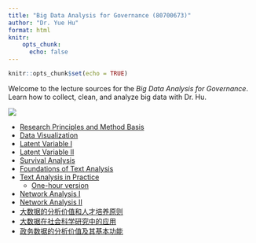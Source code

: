 ```yaml
---
title: "Big Data Analysis for Governance (80700673)"
author: "Dr. Yue Hu"
format: html
knitr: 
    opts_chunk: 
      echo: false
---
```


```r
knitr::opts_chunk$set(echo = TRUE)
```


Welcome to the lecture sources for the *Big Data Analysis for Governance*. Learn how to collect, clean, and analyze big data with Dr. Hu.


![](https://drhuyue.site:10002/sammo3182/figure/goodluck.gif){fig-align="center"}

- [Research Principles and Method Basis](/slides_gh/slides/courses/governmentalBigData/01_statsReview.html)
- [Data Visualization](/slides_gh/slides/courses/governmentalBigData/02_dataVisualization.html)
- [Latent Variable I](/slides_gh/slides/courses/governmentalBigData/03_latentVariableI.html)
- [Latent Variable II](/slides_gh/slides/courses/governmentalBigData/04_latentVariableII.html)
- [Survival Analysis](/slides_gh/slides/courses/governmentalBigData/05_survival.html)
- [Foundations of Text Analysis](/slides_gh/slides/courses/governmentalBigData/06_textAnalysis.html)
- [Text Analysis in Practice](/slides_gh/slides/courses/governmentalBigData/07_textAnalysisII.html)
    - [One-hour version]((/slides_gh/slides/courses/governmentalBigData/07_textAnalysisII_s.html))
- [Network Analysis I](/slides_gh/slides/courses/governmentalBigData/08_networkAnalysis.html)
- [Network Analysis II](/slides_gh/slides/courses/governmentalBigData/09_networkAnalysisII.html)
- [大数据的分析价值和人才培养原则](/slides_gh/slides/courses/governmentalBigData/10_generalIdea.html)
- [大数据在社会科学研究中的应用](/slides_gh/slides/courses/governmentalBigData/11_generalApplication.html)
- [政务数据的分析价值及其基本功能](/slides_gh/slides/courses/governmentalBigData/12_ideaCase.html)